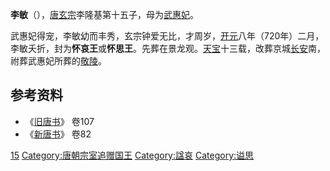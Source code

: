 '''李敏'''（{{bd|719年||720年||catIdx=L}}），[[唐玄宗|唐玄宗]]李隆基第十五子，母为[[貞順皇后_(唐玄宗)|武惠妃]]。

武惠妃得宠，李敏幼而丰秀，玄宗钟爱无比，才周岁，[[开元|开元]]八年（720年）二月，李敏夭折，封为'''怀哀王'''或'''怀思王'''。先葬在景龙观。[[天宝_(唐朝)|天宝]]十三载，改葬京城[[唐长安城|长安]]南，祔葬武惠妃所葬的[[敬陵|敬陵]]。

== 参考资料 ==
*《[[旧唐书|旧唐书]]》 卷107
*《[[新唐书|新唐书]]》 卷82

[[Category:唐玄宗皇子|15]]
[[Category:唐朝宗室追赠国王|Category:唐朝宗室追赠国王]]
[[Category:諡哀|Category:諡哀]]
[[Category:谥思|Category:谥思]]